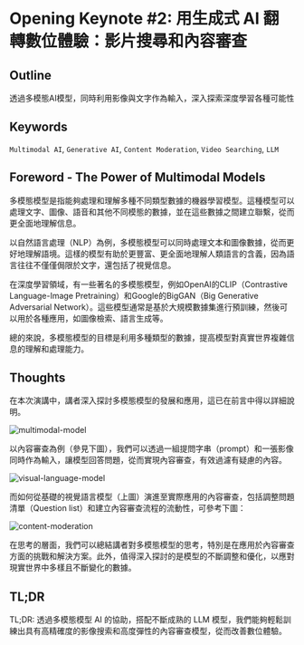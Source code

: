 # Opening Keynote #2: 用生成式 AI 翻轉數位體驗：影片搜尋和內容審查

## Outline

透過多模態AI模型，同時利用影像與文字作為輸入，深入探索深度學習各種可能性

## Keywords

`Multimodal AI`, `Generative AI`, `Content Moderation`, `Video Searching`, `LLM`

## Foreword - The Power of Multimodal Models

多模態模型是指能夠處理和理解多種不同類型數據的機器學習模型。這種模型可以處理文字、圖像、語音和其他不同模態的數據，並在這些數據之間建立聯繫，從而更全面地理解信息。

以自然語言處理（NLP）為例，多模態模型可以同時處理文本和圖像數據，從而更好地理解語境。這樣的模型有助於更豐富、更全面地理解人類語言的含義，因為語言往往不僅僅侷限於文字，還包括了視覺信息。

在深度學習領域，有一些著名的多模態模型，例如OpenAI的CLIP（Contrastive Language-Image Pretraining）和Google的BigGAN（Big Generative Adversarial Network）。這些模型通常是基於大規模數據集進行預訓練，然後可以用於各種應用，如圖像檢索、語言生成等。

總的來說，多模態模型的目標是利用多種類型的數據，提高模型對真實世界複雜信息的理解和處理能力。

## Thoughts

在本次演講中，講者深入探討多模態模型的發展和應用，這已在前言中得以詳細說明。

![multimodal-model](public/assets/aws-dev-day-2023/multimodal-model.png)

以內容審查為例（參見下圖），我們可以透過一組提問字串（prompt）和一張影像同時作為輸入，讓模型回答問題，從而實現內容審查，有效過濾有疑慮的內容。

![visual-language-model](public/assets/aws-dev-day-2023/visual-language-model.png)

而如何從基礎的視覺語言模型（上圖）演進至實際應用的內容審查，包括調整問題清單（Question list）和建立內容審查流程的流動性，可參考下圖：

![content-moderation](public/assets/aws-dev-day-2023/content-moderation.png)

在思考的層面，我們可以總結講者對多模態模型的思考，特別是在應用於內容審查方面的挑戰和解決方案。此外，值得深入探討的是模型的不斷調整和優化，以應對現實世界中多樣且不斷變化的數據。

## TL;DR

TL;DR: 透過多模態模型 AI 的協助，搭配不斷成熟的 LLM 模型，我們能夠輕鬆訓練出具有高精確度的影像搜索和高度彈性的內容審查模型，從而改善數位體驗。